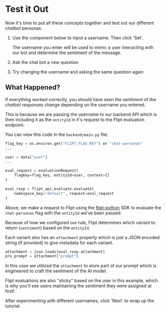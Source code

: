 
# Test it Out

Now it's time to put all these concepts together and test out our different chatbot personas.

1. Use the component below to input a username. Then click 'Set'.

   The username you enter will be used to mimic a user interacting with our bot and determine the sentiment of the message.

   <Well>
     <InteractiveArrow subheading="Set a username to mimic a specific user interacting with our bot" />
     <User />
   </Well>

2. Ask the chat bot a new question
3. Try changing the username and asking the same question again

## What Happened?

If everything worked correctly, you should have seen the sentiment of the chatbot responses change depending on the username you entered.

This is because we are passing the username to our backend API which is then including it as the `entityId` in it's request to the Flipt evaluation endpoint.

You can view this code in the `backend/main.py` file:

```python
flag_key = os.environ.get("FLIPT_FLAG_KEY") or "chat-personas"
...

user = data["user"]
...

eval_request = evaluationRequest(
    flagKey=flag_key, entityId=user, context={}
)

eval_resp = flipt_api.evaluate.evaluate(
    namespace_key="default", request=eval_request
)
```

Above, we make a request to Flipt using the [flipt-python](https://github.com/flipt-io/flipt-python) SDK to evaluate the `chat-personas` flag with the `entityId` we've been passed.

Because of how we configured our rule, Flipt determines which variant to return (`sentiment`) based on the `entityId`.

Each variant also has an `attachment` property which is just a JSON encoded string (if provided) to give metadata for each variant.

```python
attachment = json.loads(eval_resp.attachment)
pre_prompt = attachment["prompt"]
```

In this case we utilized the `attachment` to store part of our prompt which is engineered to craft the sentiment of the AI model.

Flipt evaluations are also "sticky" based on the user in this example, which is why you'll see users maintaining the sentiment they were assigned at first!

After experimenting with different usernames, click 'Next' to wrap up the tutorial.
